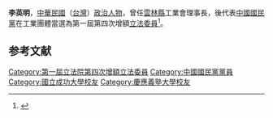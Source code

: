 {{Infobox_officeholder
| name = 李英明
| image name =
| width = 
| now = 中華民國（台灣）政治人士 
| period = 
| Sex = 男 
| Native place = 
| date of birth = 
| party = {{Kmt|19px}}
| place of birth = 
| educate = 
*成功大學管理學院工商管理系畢業
*日本慶應大學大學院商學研究科碩士
| past = 
*淡水工商管理專科學校副教授兼工業管理科主任
*台灣省工業會常務理事
*雲林縣工業會理事長
*第一屆第四次增額立法委員<br><span style="color: blue;">（1984年－1987年）</span>
}}
'''李英明'''，[[中華民國|中華民國]]（[[台灣|台灣]]）[[政治人物|政治人物]]，曾任[[雲林縣|雲林縣]]工業會理事長，後代表[[中國國民黨|中國國民黨]]在工業團體當選為第一屆第四次增額[[立法委員|立法委員]]<ref>{{Cite web |url=http://npl.ly.gov.tw/do/www/commissionerInfo?id=81&expireBack=01&expire=01&act=exp&keyword=&orderBy=name&nameOrder=true&eleDisOrder=true |title=立法院全球資訊網 李英明委員簡介 |access-date=2008-08-01 |archive-date=2016-03-04 |archive-url=https://web.archive.org/web/20160304085349/http://npl.ly.gov.tw/do/www/commissionerInfo?id=81&expireBack=01&expire=01&act=exp&keyword=&orderBy=name&nameOrder=true&eleDisOrder=true |dead-url=no }}</ref>。

== 参考文献 ==
{{Reflist}}

{{DEFAULTSORT:Li}}
[[Category:第一屆立法院第四次增額立法委員|Category:第一屆立法院第四次增額立法委員]]
[[Category:中國國民黨黨員|Category:中國國民黨黨員]]
[[Category:國立成功大學校友|Category:國立成功大學校友]]
[[Category:慶應義塾大學校友|Category:慶應義塾大學校友]]